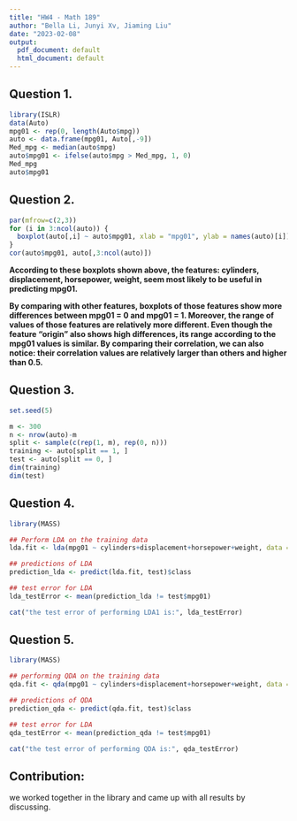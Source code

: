 ```yaml
---
title: "HW4 - Math 189"
author: "Bella Li, Junyi Xv, Jiaming Liu"
date: "2023-02-08"
output:
  pdf_document: default
  html_document: default
---
```


## Question 1.
```r
library(ISLR)
data(Auto)
mpg01 <- rep(0, length(Auto$mpg))
auto <- data.frame(mpg01, Auto[,-9])
Med_mpg <- median(auto$mpg)
auto$mpg01 <- ifelse(auto$mpg > Med_mpg, 1, 0)
Med_mpg
auto$mpg01
```


## Question 2. 

```r
par(mfrow=c(2,3))
for (i in 3:ncol(auto)) {
  boxplot(auto[,i] ~ auto$mpg01, xlab = "mpg01", ylab = names(auto)[i])
}
cor(auto$mpg01, auto[,3:ncol(auto)])
```



**According to these boxplots shown above, the features: cylinders, displacement, horsepower, weight, seem most likely to be useful in predicting mpg01.**

**By comparing with other features, boxplots of those features show more differences between mpg01 = 0 and mpg01 = 1. Moreover, the range of values of those features are relatively more different. Even though the feature "origin" also shows high differences, its range according to the mpg01 values is similar. By comparing their correlation, we can also notice: their correlation values are relatively larger than others and higher than 0.5.**  



## Question 3.
```r
set.seed(5)

m <- 300
n <- nrow(auto)-m
split <- sample(c(rep(1, m), rep(0, n)))
training <- auto[split == 1, ]
test <- auto[split == 0, ]
dim(training)
dim(test)
```


## Question 4.
```r
library(MASS)

## Perform LDA on the training data
lda.fit <- lda(mpg01 ~ cylinders+displacement+horsepower+weight, data = training)

## predictions of LDA
prediction_lda <- predict(lda.fit, test)$class

## test error for LDA
lda_testError <- mean(prediction_lda != test$mpg01)

cat("the test error of performing LDA1 is:", lda_testError)
```

## Question 5. 
```r
library(MASS)

## performing QDA on the training data
qda.fit <- qda(mpg01 ~ cylinders+displacement+horsepower+weight, data = training)

## predictions of QDA
prediction_qda <- predict(qda.fit, test)$class

## test error for LDA
qda_testError <- mean(prediction_qda != test$mpg01)

cat("the test error of performing QDA is:", qda_testError)
```

## Contribution: 

we worked together in the library and came up with all results by discussing.